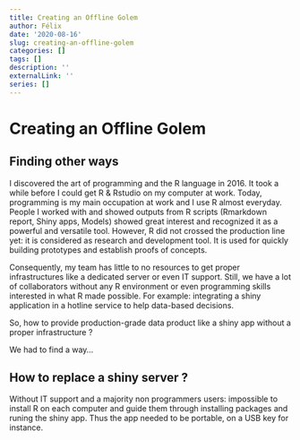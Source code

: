 ```yaml
---
title: Creating an Offline Golem
author: Félix
date: '2020-08-16'
slug: creating-an-offline-golem
categories: []
tags: []
description: ''
externalLink: ''
series: []
---
```


# Creating an Offline Golem

## Finding other ways

I discovered the art of programming and the R language in 2016. It took a while before I could get R & Rstudio on my computer at work. Today, programming is my main occupation at work and I use R almost everyday. People I worked with and showed outputs from R scripts (Rmarkdown report, Shiny apps, Models) showed great interest and recognized it as a powerful and versatile tool. However, R did not crossed the production line yet: it is considered as research and development tool. It is used for quickly building prototypes and establish proofs of concepts.

Consequently, my team has little to no resources to get proper infrastructures like a dedicated server or even IT support. Still, we have a lot of collaborators without any R environment or even programming skills interested in what R made possible. For example: integrating a shiny application in a hotline service to help data-based decisions.

So, how to provide production-grade data product like a shiny app without a proper infrastructure ?

We had to find a way...

## How to replace a shiny server ?

Without IT support and a majority non programmers users: impossible to install R on each computer and guide them through installing packages and runing the shiny app.
Thus the app needed to be portable, on a USB key for instance.


